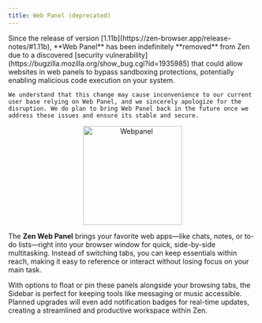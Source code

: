 ```yaml
---
title: Web Panel (deprecated)
---
```


<Callout type="warn" title="Important Notice">
	Since the release of version [1.11b](https://zen-browser.app/release-notes/#1.11b), **Web Panel** has been indefinitely **removed** from Zen due to a discovered [security vulnerability](https://bugzilla.mozilla.org/show_bug.cgi?id=1935985) that could allow websites in web panels to bypass sandboxing protections, potentially enabling malicious code execution on your system.
	
	We understand that this change may cause inconvenience to our current user base relying on Web Panel, and we sincerely apologize for the disruption. We do plan to bring Web Panel back in the future once we address these issues and ensure its stable and secure.
</Callout>

<div align="center">
	<img src="/assets/user-manual/webpanel/webpanel.png" alt="Webpanel" width="200"/>
</div>

The **Zen Web Panel** brings your favorite web apps—like chats, notes, or to-do lists—right into your browser window for quick, side-by-side multitasking. Instead of switching tabs, you can keep essentials within reach, making it easy to reference or interact without losing focus on your main task.

With options to float or pin these panels alongside your browsing tabs, the Sidebar is perfect for keeping tools like messaging or music accessible. Planned upgrades will even add notification badges for real-time updates, creating a streamlined and productive workspace within Zen.

